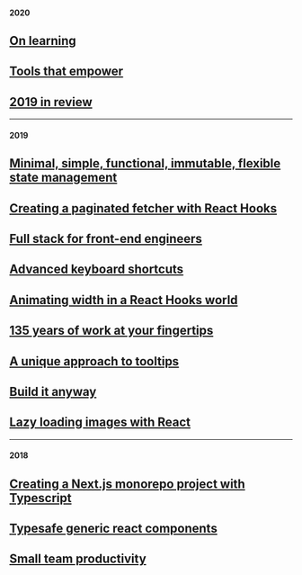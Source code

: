 <!-- #### 2021 -->

<!-- ## [2020 in review](/blog/2020-in-review) -->

#### 2020

## [On learning](/blog/on-learning)

## [Tools that empower](/blog/tools-that-empower)

## [2019 in review](/blog/2019-in-review)

---

#### 2019

## [Minimal, simple, functional, immutable, flexible state management](/blog/simple-state-management)

## [Creating a paginated fetcher with React Hooks](/blog/paginated-hooks)

## [Full stack for front-end engineers](/blog/full-stack-for-front-end)

## [Advanced keyboard shortcuts](/blog/advanced-keyboard-shortcuts)

## [Animating width in a React Hooks world](/blog/animating-width-in-a-react-hooks-world)

## [135 years of work at your fingertips](/blog/135-years-of-work-at-your-fingertips)

## [A unique approach to tooltips](/blog/a-unique-approach-to-tooltips)

## [Build it anyway](/blog/build-it-anyway)

## [Lazy loading images with React](/blog/lazy-loading-images-with-react)

---

#### 2018

## [Creating a Next.js monorepo project with Typescript](/blog/next-typescript-monorepo)

## [Typesafe generic react components](/blog/typesafe-react-components)

## [Small team productivity](/blog/productivity)
